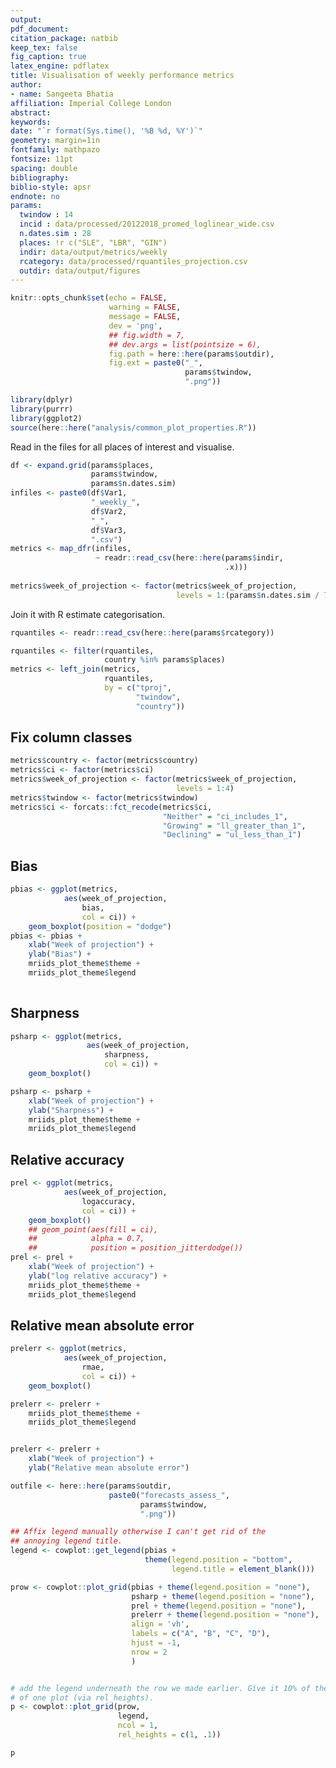 ```yaml
---
output: 
pdf_document:
citation_package: natbib
keep_tex: false
fig_caption: true
latex_engine: pdflatex
title: Visualisation of weekly performance metrics
author:
- name: Sangeeta Bhatia
affiliation: Imperial College London
abstract: 
keywords: 
date: "`r format(Sys.time(), '%B %d, %Y')`"
geometry: margin=1in
fontfamily: mathpazo
fontsize: 11pt
spacing: double
bibliography: 
biblio-style: apsr
endnote: no
params:
  twindow : 14
  incid : data/processed/20122018_promed_loglinear_wide.csv
  n.dates.sim : 28
  places: !r c("SLE", "LBR", "GIN")
  indir: data/output/metrics/weekly
  rcategory: data/processed/rquantiles_projection.csv
  outdir: data/output/figures
---
```


```r
knitr::opts_chunk$set(echo = FALSE,
                      warning = FALSE,
                      message = FALSE,
                      dev = 'png',
                      ## fig.width = 7,
                      ## dev.args = list(pointsize = 6),
                      fig.path = here::here(params$outdir),
                      fig.ext = paste0("_",
                                       params$twindow,
                                       ".png"))

```
```r
library(dplyr)
library(purrr)
library(ggplot2)
source(here::here("analysis/common_plot_properties.R"))
```

Read in the files for all places of interest and visualise.

```r
df <- expand.grid(params$places,
                  params$twindow,
                  params$n.dates.sim)
infiles <- paste0(df$Var1,
                  "_weekly_",
                  df$Var2,
                  "_",
                  df$Var3,
                  ".csv")
metrics <- map_dfr(infiles,
                   ~ readr::read_csv(here::here(params$indir,
                                                .x)))
                    
metrics$week_of_projection <- factor(metrics$week_of_projection,
                                     levels = 1:(params$n.dates.sim / 7))

```

Join it with R estimate categorisation.

```r
rquantiles <- readr::read_csv(here::here(params$rcategory))

rquantiles <- filter(rquantiles,
                     country %in% params$places)
metrics <- left_join(metrics,
                     rquantiles,
                     by = c("tproj",
                            "twindow",
                            "country"))
```
## Fix column classes
```r
metrics$country <- factor(metrics$country)
metrics$ci <- factor(metrics$ci)
metrics$week_of_projection <- factor(metrics$week_of_projection,
                                     levels = 1:4)
metrics$twindow <- factor(metrics$twindow)
metrics$ci <- forcats::fct_recode(metrics$ci,
                                  "Neither" = "ci_includes_1",
                                  "Growing" = "ll_greater_than_1",
                                  "Declining" = "ul_less_than_1")

```
## Bias

```r
pbias <- ggplot(metrics,
            aes(week_of_projection,
                bias,
                col = ci)) +
    geom_boxplot(position = "dodge")
pbias <- pbias +
    xlab("Week of projection") +
    ylab("Bias") +
    mriids_plot_theme$theme +
    mriids_plot_theme$legend
    

```

## Sharpness


```r
psharp <- ggplot(metrics,
                 aes(week_of_projection,
                     sharpness,
                     col = ci)) +
    geom_boxplot()

psharp <- psharp +
    xlab("Week of projection") +
    ylab("Sharpness") +
    mriids_plot_theme$theme +
    mriids_plot_theme$legend

```

## Relative accuracy


```r
prel <- ggplot(metrics,
            aes(week_of_projection,
                logaccuracy,
                col = ci)) +
    geom_boxplot() 
    ## geom_point(aes(fill = ci),
    ##            alpha = 0.7,
    ##            position = position_jitterdodge())
prel <- prel +
    xlab("Week of projection") +
    ylab("log relative accuracy") +
    mriids_plot_theme$theme +
    mriids_plot_theme$legend

```


## Relative mean absolute error


```r
prelerr <- ggplot(metrics,
            aes(week_of_projection,
                rmae,
                col = ci)) +
    geom_boxplot()

prelerr <- prelerr +
    mriids_plot_theme$theme +
    mriids_plot_theme$legend  


prelerr <- prelerr +
    xlab("Week of projection") +
    ylab("Relative mean absolute error")

```


```r
outfile <- here::here(params$outdir,
                      paste0("forecasts_assess_",
                             params$twindow,
                             ".png"))

## Affix legend manually otherwise I can't get rid of the
## annoying legend title.
legend <- cowplot::get_legend(pbias +
                              theme(legend.position = "bottom",
                                    legend.title = element_blank()))

prow <- cowplot::plot_grid(pbias + theme(legend.position = "none"),
                           psharp + theme(legend.position = "none"),
                           prel + theme(legend.position = "none"),
                           prelerr + theme(legend.position = "none"),
                           align = 'vh',
                           labels = c("A", "B", "C", "D"),
                           hjust = -1,
                           nrow = 2
                           )


# add the legend underneath the row we made earlier. Give it 10% of the height
# of one plot (via rel_heights).
p <- cowplot::plot_grid(prow,
                        legend,
                        ncol = 1,
                        rel_heights = c(1, .1))

p    

```

